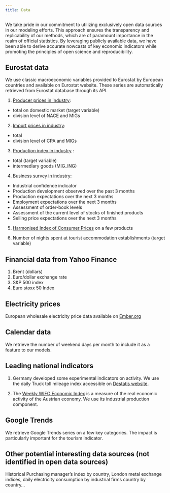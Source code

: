 ```yaml
---
title: Data
---
```


We take pride in our commitment to utilizing exclusively open data sources in our modeling efforts.
This approach ensures the transparency and replicability of our methods, which are of paramount importance in the realm of official statistics.
By leveraging publicly available data, we have been able to derive accurate nowcasts of key economic indicators while promoting the principles of open science and reproducibility.

## Eurostat data{#sec-data-eurostat}

We use classic macroeconomic variables provided to Eurostat by European countries and available on Eurostat website.
These series are automatically retrieved from Eurostat database through its API.

1.  [Producer prices in industry](https://ec.europa.eu/eurostat/databrowser/view/sts_inppd_m/default/table?lang=en):

-   total on domestic market (target variable)
-   division level of NACE and MIGs

2.  [Import prices in industry]():

-   total
-   division level of CPA and MIGs

3.  [Production index in industry](https://ec.europa.eu/eurostat/databrowser/view/sts_inpr_m/default/table?lang=en) :

-   total (target variable)
-   intermediary goods (MIG_ING)

4.  [Business survey in industry](https://ec.europa.eu/eurostat/databrowser/view/ei_bsin_m_r2/default/table?lang=en):

-   Industrial confidence indicator
-   Production development observed over the past 3 months
-   Production expectations over the next 3 months
-   Employment expectations over the next 3 months
-   Assessment of order-book levels
-   Assessment of the current level of stocks of finished products
-   Selling price expectations over the next 3 months

5.  [Harmonised Index of Consumer Prices](https://ec.europa.eu/eurostat/databrowser/view/prc_hicp_midx/default/table?lang=en) on a few products

6.  Number of nights spent at tourist accommodation establishments (target variable)

## Financial data from Yahoo Finance

1.  Brent (dollars)
2.  Euro/dollar exchange rate
3.  S&P 500 index
4.  Euro stoxx 50 Index

## Electricity prices

European wholesale electricity price data available on [Ember.org](https://ember-climate.org/data-catalogue/european-wholesale-electricity-price-data/)

## Calendar data

We retrieve the number of weekend days per month to include it as a feature to our models.

## Leading national indicators

1. Germany developed some experimental indicators on activity. We use the daily Truck toll mileage index accessible on [Destatis website](https://www.destatis.de/EN/Service/EXDAT/Datensaetze/truck-toll-mileage.html).

2. The [Weekly WIFO Economic Index](https://www.wifo.ac.at/en/topics/business_cycle/wifo_leading_indicator/wifo_leading_indicator) is a measure of the real economic activity of the Austrian economy. We use its industrial production component.

## Google Trends

We retrieve Google Trends series on a few key categories.
The impact is particularly important for the tourism indicator.

## Other potential interesting data sources (not identified in open data sources)

Historical Purchasing manager's index by country, London metal exchange indices, daily electricity consumption by industrial firms country by country...
